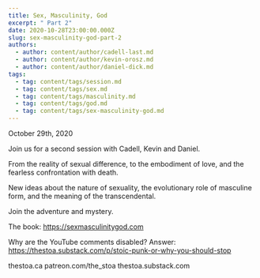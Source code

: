 ```yaml
---
title: Sex, Masculinity, God
excerpt: " Part 2"
date: 2020-10-28T23:00:00.000Z
slug: sex-masculinity-god-part-2
authors:
  - author: content/author/cadell-last.md
  - author: content/author/kevin-orosz.md
  - author: content/author/daniel-dick.md
tags:
  - tag: content/tags/session.md
  - tag: content/tags/sex.md
  - tag: content/tags/masculinity.md
  - tag: content/tags/god.md
  - tag: content/tags/sex-masculinity-god.md
---
```


October 29th, 2020

Join us for a second session with Cadell, Kevin and Daniel.

From the reality of sexual difference, to the embodiment of love, and the fearless confrontation with death.

New ideas about the nature of sexuality, the evolutionary role of masculine form, and the meaning of the transcendental.

Join the adventure and mystery.

The book: https://sexmasculinitygod.com

Why are the YouTube comments disabled? Answer: https://thestoa.substack.com/p/stoic-punk-or-why-you-should-stop

thestoa.ca
patreon.com/the_stoa
thestoa.substack.com
